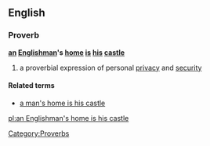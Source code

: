 ==English==
===Proverb===
'''[[an]] [[Englishman]]'s [[home]] [[is]] [[his]] [[castle]]'''
#{{UK}} a proverbial expression of personal [[privacy]] and [[security]]

====Related terms====
*[[a man's home is his castle]]

[[Category:Proverbs]]

[[pl:an Englishman's home is his castle]]